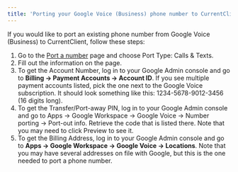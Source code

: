```yaml
---
title: 'Porting your Google Voice (Business) phone number to CurrentClient'
---
```


If you would like to port an existing phone number from Google Voice (Business) to CurrentClient, follow these steps:

1. Go to the [Port a number](https://app.currentclient.com/app/settings/port-number) page and choose Port Type: Calls & Texts.
2. Fill out the information on the page.
3. To get the Account Number, log in to your Google Admin console and go to **Billing -> Payment Accounts -> Account ID**.  If you see multiple payment accounts listed, pick the one next to the Google Voice subscription. It should look something like this: 1234-5678-9012-3456 (16 digits long).
4. To get the Transfer/Port-away PIN, log in to your Google Admin console and go to Apps -> Google Workspace -> Google Voice -> Number porting -> Port-out info. Retrieve the code that is listed there. Note that you may need to click Preview to see it.
5. To get the Billing Address, log in to your Google Admin console and go to **Apps -> Google Workspace -> Google Voice -> Locations**. Note that you may have several addresses on file with Google, but this is the one needed to port a phone number.

<Columns cols={2}>
<Card title="Porting your Google Voice (Personal) phone number to CurrentClient" href="/porting-phone-numbers/porting-your-google-voice-personal-phone-number-to-currentclient" />

<Card title="Porting your Vonage phone number to CurrentClient" href="/porting-phone-numbers/porting-your-vonage-phone-number-to-currentclient" />
</Columns>
